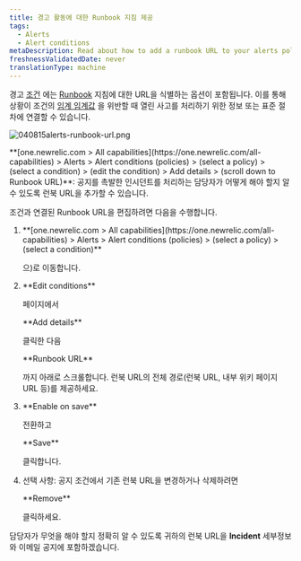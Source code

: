 ```yaml
---
title: 경고 활동에 대한 Runbook 지침 제공
tags:
  - Alerts
  - Alert conditions
metaDescription: Read about how to add a runbook URL to your alerts policy condtion.
freshnessValidatedDate: never
translationType: machine
---
```


경고 [조건](/docs/alerts/new-relic-alerts-beta/configuring-alert-policies/define-alert-conditions) 에는 [Runbook](/docs/using-new-relic/welcome-new-relic/get-started/glossary#alert-runbook) 지침에 대한 URL을 식별하는 옵션이 포함됩니다. 이를 통해 상황이 조건의 [임계 임계값](/docs/alerts/new-relic-alerts-beta/configuring-alert-policies/define-thresholds-trigger-alert) 을 위반할 때 열린 사고를 처리하기 위한 정보 또는 표준 절차에 연결할 수 있습니다.

<img
  title="040815alerts-runbook-url.png"
  alt="040815alerts-runbook-url.png"
  src="/images/accounts_screenshot-full_alerts-runbook.webp"
/>

<figcaption>
  <DNT>**[one.newrelic.com > All capabilities](https://one.newrelic.com/all-capabilities) > Alerts > Alert conditions (policies) > (select a policy) > (select a condition) > (edit the condition) > Add details > (scroll down to Runbook URL)**</DNT>: 공지를 촉발한 인시던트를 처리하는 담당자가 어떻게 해야 할지 알 수 있도록 런북 URL을 추가할 수 있습니다.
</figcaption>

조건과 연결된 Runbook URL을 편집하려면 다음을 수행합니다.

1. <DNT>
     **[one.newrelic.com > All capabilities](https://one.newrelic.com/all-capabilities) > Alerts > Alert conditions (policies) > (select a policy) > (select a condition)**
   </DNT>

   으)로 이동합니다.

2. <DNT>
     **Edit conditions**
   </DNT>

   페이지에서

   <DNT>
     **Add details**
   </DNT>

   클릭한 다음

   <DNT>
     **Runbook URL**
   </DNT>

   까지 아래로 스크롤합니다. 런북 URL의 전체 경로(런북 URL, 내부 위키 페이지 URL 등)를 제공하세요.

3. <DNT>
     **Enable on save**
   </DNT>

   전환하고

   <DNT>
     **Save**
   </DNT>

   클릭합니다.

4. 선택 사항: 공지 조건에서 기존 런북 URL을 변경하거나 삭제하려면

   <DNT>
     **Remove**
   </DNT>

   클릭하세요.

담당자가 무엇을 해야 할지 정확히 알 수 있도록 귀하의 런북 URL을 <DNT>**Incident**</DNT> 세부정보와 이메일 공지에 포함하겠습니다.

